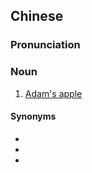 ==Chinese==
{{zh-forms}}

===Pronunciation===
{{zh-pron
|mn=tw:hiông-kut
|cat=n
}}

===Noun===
{{zh-noun}}

# {{lb|zh|Taiwanese|_|Min Nan|anatomy}} [[Adam's apple]]

====Synonyms====
* {{l|zh|喉結}}
* {{l|zh|頷珠}}
* {{l|zh|頷管珠}}